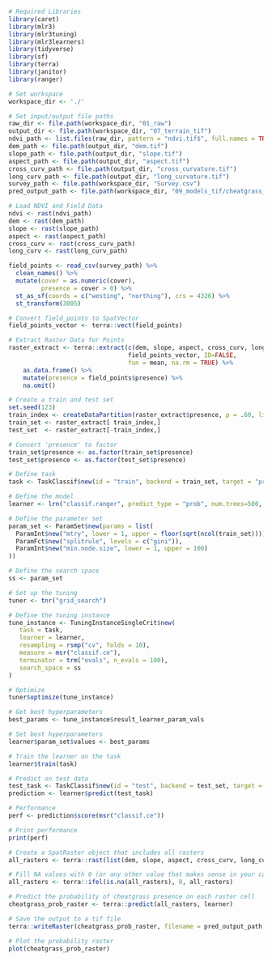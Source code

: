 
```r
# Required Libraries
library(caret)
library(mlr3)
library(mlr3tuning)
library(mlr3learners)
library(tidyverse)
library(sf)
library(terra)
library(janitor)
library(ranger)
```

```r
# Set workspace
workspace_dir <- './'

# Set input/output file paths
raw_dir <- file.path(workspace_dir, "01_raw")
output_dir <- file.path(workspace_dir, "07_terrain_tif")
ndvi_path <- list.files(raw_dir, pattern = "ndvi.tif$", full.names = TRUE)
dem_path <- file.path(output_dir, "dem.tif")
slope_path <- file.path(output_dir, "slope.tif")
aspect_path <- file.path(output_dir, "aspect.tif")
cross_curv_path <- file.path(output_dir, "cross_curvature.tif")
long_curv_path <- file.path(output_dir, "long_curvature.tif")
survey_path <- file.path(workspace_dir, "Survey.csv")
pred_output_path <- file.path(workspace_dir, "09_models_tif/cheatgrass_model_presence_probs.tif")
```

```r
# Load NDVI and Field Data
ndvi <- rast(ndvi_path)
dem <- rast(dem_path)
slope <- rast(slope_path)
aspect <- rast(aspect_path)
cross_curv <- rast(cross_curv_path)
long_curv <- rast(long_curv_path)

field_points <- read_csv(survey_path) %>%
  clean_names() %>%
  mutate(cover = as.numeric(cover),
         presence = cover > 0) %>% 
  st_as_sf(coords = c("westing", "northing"), crs = 4326) %>% 
  st_transform(3005)
```

```r
# Convert field_points to SpatVector
field_points_vector <- terra::vect(field_points)

# Extract Raster Data for Points
raster_extract <- terra::extract(c(dem, slope, aspect, cross_curv, long_curv), 
                                 field_points_vector, ID=FALSE,
                                 fun = mean, na.rm = TRUE) %>%
    as.data.frame() %>%
    mutate(presence = field_points$presence) %>%
    na.omit()
```

```r
# Create a train and test set
set.seed(123)
train_index <- createDataPartition(raster_extract$presence, p = .60, list = FALSE)
train_set <- raster_extract[ train_index,]
test_set  <- raster_extract[-train_index,]

# Convert 'presence' to factor
train_set$presence <- as.factor(train_set$presence)
test_set$presence <- as.factor(test_set$presence)
```

```r
# Define task
task <- TaskClassif$new(id = "train", backend = train_set, target = "presence")

# Define the model
learner <- lrn("classif.ranger", predict_type = "prob", num.trees=500, importance = 'impurity')

# Define the parameter set
param_set <- ParamSet$new(params = list(
  ParamInt$new("mtry", lower = 1, upper = floor(sqrt(ncol(train_set)))),
  ParamFct$new("splitrule", levels = c("gini")),
  ParamInt$new("min.node.size", lower = 1, upper = 100)
))
```

```r
# Define the search space
ss <- param_set

# Set up the tuning
tuner <- tnr("grid_search")

# Define the tuning instance
tune_instance <- TuningInstanceSingleCrit$new(
   task = task,
   learner = learner,
   resampling = rsmp("cv", folds = 10),
   measure = msr("classif.ce"),
   terminator = trm("evals", n_evals = 100),
   search_space = ss
)

# Optimize
tuner$optimize(tune_instance)
```

```r
# Get best hyperparameters
best_params <- tune_instance$result_learner_param_vals

# Set best hyperparameters
learner$param_set$values <- best_params

# Train the learner on the task
learner$train(task)
```

```r
# Predict on test data
test_task <- TaskClassif$new(id = "test", backend = test_set, target = "presence")
prediction <- learner$predict(test_task)
```

```r
# Performance
perf <- prediction$score(msr("classif.ce"))

# Print performance
print(perf)
```

```r
# Create a SpatRaster object that includes all rasters
all_rasters <- terra::rast(list(dem, slope, aspect, cross_curv, long_curv))

# Fill NA values with 0 (or any other value that makes sense in your case)
all_rasters <- terra::ifel(is.na(all_rasters), 0, all_rasters)

# Predict the probability of cheatgrass presence on each raster cell
cheatgrass_prob_raster <- terra::predict(all_rasters, learner)
```

```r
# Save the output to a tif file
terra::writeRaster(cheatgrass_prob_raster, filename = pred_output_path, overwrite=TRUE)
```

```r
# Plot the probability raster
plot(cheatgrass_prob_raster)
```